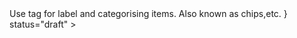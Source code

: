 

<Unstyled>
	<Page.Tabs
		title="Tags"
		subtitle={
			<>
				Use tag for label and categorising items. Also known as chips,etc.
			</>
		}
		status="draft"
	>
		<div id="usage" label="Usage">
			<TabUsage />
		</div>
		<div id="code" label="Code">
			<TabCode />
		</div>
		<div id="examples" label="Examples">
			<TabExamples />
		</div>
	</Page.Tabs>
</Unstyled>
